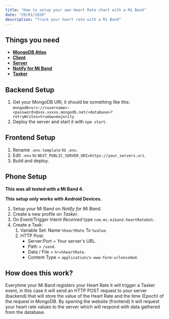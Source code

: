 ```yaml
---
title: "How to setup your own Heart Rate chart with a Mi Band"
date: "29/01/2020"
description: "Track your heart rate with a Mi Band"
---
```


## Things you need

- **[MongoDB Atlas](https://www.mongodb.com/)**
- **[Client](https://github.com/nilaerdna/heartrate-client)**
- **[Server](https://github.com/nilaerdna/heartrate-server)**
- **[Notify for Mi Band](https://play.google.com/store/apps/details?id=com.mc.miband1)**
- **[Tasker](https://play.google.com/store/apps/details?id=net.dinglisch.android.taskerm)**

## Backend Setup

1. Get your MongoDB URI, it should be something like this: `mongodb+srv://<username>:<password>@xxx.xxxxx.mongodb.net/<database>?retryWrites=true&w=majority`
2. Deploy the server and start it with `npm start`.

## Frontend Setup

1. Rename `.env.template` to `.env`.
2. Edit `.env` to `NEXT_PUBLIC_SERVER_URI=https://your_servers.uri`.
3. Build and deploy.

## Phone Setup

**This was all tested with a Mi Band 4.**

**This setup only works with Android Devices.**

1. Setup your Mi Band on *Notify for Mi Band*.
2. Create a new profile on *Tasker*.
3. On Event/Trigger *Intent Received* type `com.mc.miband.heartRateGot`.
4. Create a Task:
    1. Variable Set: Name `%heartRate` To `%value`.
    2. HTTP Post:
        - Server:Port = Your server's URL.
        - Path = `/send`.
        - Data / File = `hr=%heartRate`.
        - Content Type = `application/x-www-form-urlencoded`.

## How does this work?

Everytime your Mi Band registers your Heart Rate it will trigger a Tasker event, in this case it will send an HTTP POST request to your server (backend) that will store the value of the Heart Rate and the time (Epoch) of the request in MongoDB.
By opening the website (frontend) it will request your heart rate values to the server which will respond with data gathered from the database.
